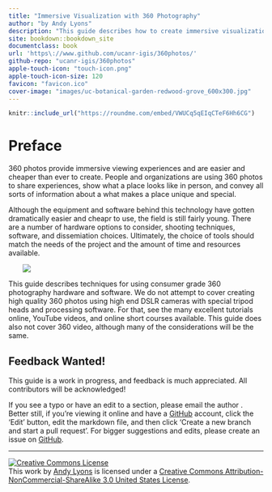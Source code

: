 ```yaml
---
title: "Immersive Visualization with 360 Photography"
author: "by Andy Lyons"
description: "This guide describes how to create immersive visualizations with consumer grade 360 photography hardware and software"
site: bookdown::bookdown_site
documentclass: book
url: 'https\://www.github.com/ucanr-igis/360photos/'
github-repo: "ucanr-igis/360photos"
apple-touch-icon: "touch-icon.png"
apple-touch-icon-size: 120
favicon: "favicon.ico"
cover-image: "images/uc-botanical-garden-redwood-grove_600x300.jpg"
---
```


```r
knitr::include_url("https://roundme.com/embed/VWUCq5qEIqCTeF6Hh6CG")
```

# Preface {-}

360 photos provide immersive viewing experiences and are easier and cheaper than ever to create. People and organizations are using 360 photos to share experiences, show what a place looks like in person, and convey all sorts of information about a what makes a place unique and special.

Although the equipment and software behind this technology have gotten dramatically easier and cheapr to use, the field is still fairly young. There are a number of hardware options to consider, shooting techniques, software, and dissemiation choices. Ultimately, the choice of tools should match the needs of the project and the amount of time and resources available.


![](images/uc-botanical-garden-redwood-grove_600x300.jpg){style="margin-left:2em;"}

This guide describes techniques for using consumer grade 360 photography hardware and software. We do not attempt to cover creating high quality 360 photos using high end DSLR cameras with special tripod heads and processing software. For that, see the many excellent tutorials online, YouTube videos, and online short courses available. This guide does also not cover 360 video, although many of the considerations will be the same.

## Feedback Wanted! {-}

This guide is a work in progress, and feedback is much appreciated. All contributors will be acknowledged!

If you see a typo or have an edit to a section, please email the author <span class="authoremail"></span>. Better still, if you're viewing it online and have a [GitHub](https://github.com){target="_blank"} account, click the 'Edit' button, edit the markdown file, and then click 'Create a new branch and start a pull request'. For bigger suggestions and edits, please create an issue on [GitHub](https://github.com/UCANR-IGIS/360photos/issues){target="_blank"}.

---

<a rel="license" href="http://creativecommons.org/licenses/by-nc-sa/3.0/us/"><img alt="Creative Commons License" style="border-width:0" src="https://i.creativecommons.org/l/by-nc-sa/3.0/us/88x31.png" /></a><br />This work by [Andy Lyons](http://igis.ucanr.edu/People/?facultyid=32909) is licensed under a <a rel="license" href="http://creativecommons.org/licenses/by-nc-sa/3.0/us/">Creative Commons Attribution-NonCommercial-ShareAlike 3.0 United States License</a>.

![](images/igis-anr_horiz-stacked_260x65.png){style="display:none;"}

